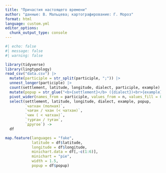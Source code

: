 ```yaml
---
title: "Причастия настоящего времени"
author: "данные: В. Мальцева; картографирование: Г. Мороз"
format: html
language: custom.yml
editor_options: 
  chunk_output_type: console
---
```


```r
#| echo: false
#| message: false
#| warning: false

library(tidyverse)
library(lingtypology)
read_csv("data.csv") |> 
  mutate(participle = str_split(participle, ";")) |> 
  unnest_longer(participle) |> 
  count(settlement, latitude, longitude, dialect, participle, example) |> 
  mutate(popup = str_glue("<b>{settlement}</b> ({dialect})<br>{example}")) |> 
  pivot_wider(names_from = participle, values_from = n, values_fill = 0) |> 
  select(settlement, latitude, longitude, dialect, example, popup, 
         `чатхан (полная)`, 
         `чаған / чхан (< чатхан)`,
         `чин ( < чатхан)`,
         `турған / туған`,
         `другое`) ->
  df

map.feature(languages = "fake",
            latitude = df$latitude,
            longitude = df$longitude, 
            minichart.data = df[,-c(1:6)], 
            minichart = "pie", 
            width = 1.5,
            popup = df$popup)
```

